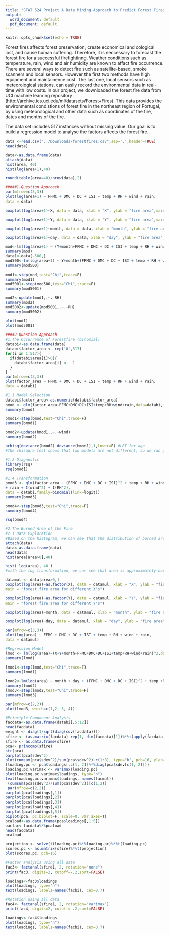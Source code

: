 ```yaml
---
title: "STAT 524 Project A Data Mining Approach to Predict Forest Fires"
output:
  word_document: default
  pdf_document: default
---
```


```r
knitr::opts_chunk$set(echo = TRUE)
```
Forest fires affects forest preservation, create economical and cological lost, and cause human suffering. Therefore, it is neccessary to forecast the forest fire for a successful firefightinng. Weather conditions such as temperature, rain, wind and air humidity are known to affact fire occurrence. There are several ways to detect fire such as satellite-based, smoke scanners and local sensors. However the first two methods have high equipment and maintainence cost. The last one, local sensors such as meteorological stations, can easily record the environmental data in real-time with low costs. In our project, we downloaded the forest fire data from UCI machine leanring repository (http://archive.ics.uci.edu/ml/datasets/Forest+Fires). This data provides the environmental condistions of forest fire in the northeast region of Portugal, by using meteorological and other data such as coordinates of the fire, dates and months of the fire. 

The data set includes 517 instances without missing value. Our goal is to build a regression model to analyse the factors affects the forest fire.

```r
data <-read.csv("../Downloads/forestfires.csv",sep=',',header=TRUE)
head(data)
```
```r
data<-as.data.frame(data)
attach(data)
hist(area, 40)
hist(log(area+1),40)
```
```r
round(table(area==0)/nrow(data),2)
```
```r
#####1-Question Approach
par(mfrow=c(3,3))
plot(log(area+1) ~ FFMC + DMC + DC + ISI + temp + RH + wind + rain,
data = data)
```
```r
boxplot(log(area+1)~X, data = data, xlab = "X", ylab = "fire area",main = "forest fire area for different X")
```
```r
boxplot(log(area+1)~Y, data = data, xlab = "Y", ylab = "fire area",main = "forest fire area for different Y")
```
```r
boxplot(log(area+1)~month, data = data, xlab = "month", ylab = "fire area",main = "forest fire area for different months")
```
```r
boxplot(log(area+1)~day, data = data, xlab = "day", ylab = "fire area",main = "forest fire area for different days")
```

```r
mod<-lm(log(area+1) ~ (Y+month+FFMC + DMC + DC + ISI + temp + RH + wind +rain)^2,data = data)
summary(mod)
data1<-data[-500,]
mod500<-lm(log(area+1) ~ Y+month+(FFMC + DMC + DC + ISI + temp + RH + wind +rain)^2,data = data1)
summary(mod500)
```
```r
mod1<-step(mod,test="Chi",trace=F)
summary(mod1)
mod5001<-step(mod500,test="Chi",trace=F)
summary(mod5001)
```
```r
mod2<-update(mod1,.~.-RH)
summary(mod2)
mod5002<-update(mod5001,.~.-RH)
summary(mod5002)
```
```r
plot(mod1)
plot(mod5001)
```

```r
####2-Question Approach
#1.The Occurrance of Forestfire (binomial)
databi<-as.data.frame(data)
databi$factor_area <- rep('0',517)
for(i in 1:517){
  if(databi$area[i]>0){
    databi$factor_area[i] <-  1
  }
}
par(mfrow=c(3,3))
plot(factor_area ~ FFMC + DMC + DC + ISI + temp + RH + wind + rain,
data = databi)
```

```r
#1.1 Model Selection
databi$factor_area<-as.numeric(databi$factor_area)
bmod <- glm(factor_area~FFMC+DMC+DC+ISI+temp+RH+wind+rain,data=databi,family=binomial(link=logit))
summary(bmod)
```
```r
bmod1<-step(bmod,test="Chi",trace=F)
summary(bmod1)
```
```r
bmod2<-update(bmod1,.~.-wind)
summary(bmod2)
```
```r
pchisq(deviance(bmod2)-deviance(bmod1),1,lower=F) #LRT for age
#The chisqure test shows that two models are not different, so we can go with the simlified model "mod2".
```
```r
#1.2 Diagnostic
library(rsq)
rsq(bmod1)
```

```r
#1.4 Transformation
bmod3 <- glm(factor_area ~ (FFMC + DMC + DC + ISI)^2 + temp + RH + wind
+ rain + I(wind^2) + I(RH^2),
data = databi,family=binomial(link=logit))
summary(bmod3)
```
```r
bmod4<-step(bmod3,test="Chi",trace=F)
summary(bmod4)
```

```r
rsq(bmod4)
```

```r
#2.The Burned Area of the Fire
#2.1 Data Exploration
#Based on the histogram, we can see that the distribution of burned area is highly skewed. Hence, the Y (area) need to be transformed in order to continue with the analysis.
attach(data)
data<-as.data.frame(data)
head(data)
hist(area[area>0],40)
```
```r
hist( log(area), 40 )
#with the log transformation, we can see that area is approximately normally distributed.
```
```r
datamul <- data[area>0,]
boxplot(log(area)~as.factor(X), data = datamul, xlab = "X", ylab = "fire area",
main = "forest fire area for different X's")
```
```r
boxplot(log(area)~as.factor(Y), data = datamul, xlab = "Y", ylab = "fire area",
main = "forest fire area for different Y's")
```
```r
boxplot(log(area)~month, data = datamul, xlab = "month", ylab = "fire area", main = "forest fire area for different months")
```
```r
boxplot(log(area)~day, data = datamul, xlab = "day", ylab = "fire area", main = "forest fire area for different months")
```

```r
par(mfrow=c(3,3))
plot(log(area) ~ FFMC + DMC + DC + ISI + temp + RH + wind + rain,
data = datamul)
```
```r
#Regression Model
lmod <- lm(log(area)~(X+Y+month+FFMC+DMC+DC+ISI+temp+RH+wind+rain)^2,data=datamul)
summary(lmod)
```
```r
lmod1<-step(lmod,test="Chi",trace=F)
summary(lmod1)
```
```r
lmod2<-lm(log(area) ~ month + day + (FFMC + DMC + DC + ISI)^2 + temp +RH + wind + rain + I(wind^2) + I(RH^2), data = datamul)
summary(lmod2)
lmod3<-step(lmod2,test="Chi",trace=F)
summary(lmod3)
```

```r
par(mfrow=c(2,2))
plot(lmod3, which=c(1,2, 3, 4))
```



```r
#Principle Component Analysis
facdata<-as.data.frame(databi[,5:12])
head(facdata)
weight <- diag(1/sqrt(diag(cov(facdata))))
sfire <- (as.matrix(facdata)-rep(1, dim(facdata)[1])%*%t(apply(facdata, 2, mean)))%*%weight
sfire <- as.data.frame(sfire)
pca<- princomp(sfire)
str(pca)
barplot(pca$sdev^2)
plot(cumsum(pca$sdev^2)/sum(pca$sdev^2)~c(1:8), type="b", pch=16, ylab="proportion of var", xlab="n. comp")
(loading.pc <- pca$loadings[,c(1, 2)]%*%diag(pca$sdev[c(1, 2)]))
loading.pc.varimax <- varimax(loading.pc)
plot(loading.pc.varimax$loadings, type="n")
text(loading.pc.varimax$loadings, names(facmul))
 (cumsum(pca$sdev^2)/sum(pca$sdev^2))[c(1,2)]
 par(mfrow=c(2,2))
barplot(pca$loadings[,1])
barplot(pca$loadings[,2])
barplot(pca$loadings[,3])
barplot(pca$loadings[,4])
barplot(pca$loadings[,5])
biplot(pca, pc.biplot=F, scale=0, var.axes=T)
pcaload<-as.data.frame(pca$loadings[,1:5])
pacfac<-facdata%*%pcaload
head(facdata)
pcaload

```

```r
projection <- solve(t(loading.pc)%*%loading.pc)%*%t(loading.pc)
scores.pc <- as.matrix(sfire)%*%t(projection)
plot(scores.pc, pch=16)
```

```r
#Factor analysis using all data
fac3<- factanal(sfire1, 2, rotation="none")
print(fac3, digits=2, cutoff=-.2,sort=FALSE)
```
```r
loadings<-fac3$loadings
plot(loadings, type="n")
text(loadings, labels=names(facbi), cex=0.7)
```
```r
#Rotation using all data
fac4<- factanal(sfire1, 2, rotation="varimax")
print(fac4, digits=2, cutoff=-.2,sort=FALSE)
```
```r
loadings<-fac4$loadings
plot(loadings, type="n")
text(loadings, labels=names(facbi), cex=0.7)
```









